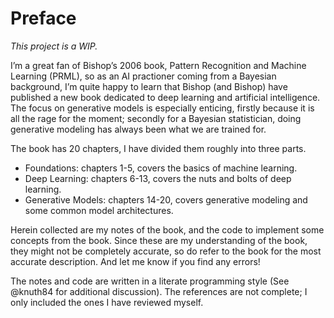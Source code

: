 # Preface {.unnumbered}

*This project is a WIP.*

I'm a great fan of Bishop's 2006 book, Pattern Recognition and Machine Learning (PRML), so as an AI practioner coming from a Bayesian background, I'm quite happy to learn that Bishop (and Bishop) have published a new book dedicated to deep learning and artificial intelligence. The focus on generative models is especially enticing, firstly because it is all the rage for the moment; secondly for a Bayesian statistician, doing generative modeling has always been what we are trained for.

The book has 20 chapters, I have divided them roughly into three parts.

- Foundations: chapters 1-5, covers the basics of machine learning.
- Deep Learning: chapters 6-13, covers the nuts and bolts of deep learning.
- Generative Models: chapters 14-20, covers generative modeling and some common model architectures.

Herein collected are my notes of the book, and the code to implement some concepts from the book. Since these are my understanding of the book, they might not be completely accurate, so do refer to the book for the most accurate description. And let me know if you find any errors!

The notes and code are written in a literate programming style (See @knuth84 for additional discussion). The references are not complete; I only included the ones I have reviewed myself.